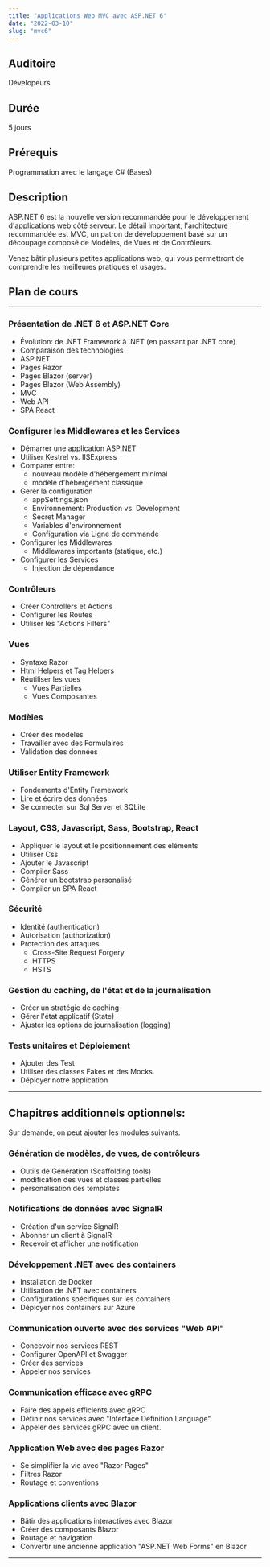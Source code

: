 ```yaml
---
title: "Applications Web MVC avec ASP.NET 6"
date: "2022-03-10"
slug: "mvc6"
---
```


## Auditoire

Dévelopeurs

## Durée

5 jours

## Prérequis

Programmation avec le langage C# (Bases)

## Description

ASP.NET 6 est la nouvelle version recommandée pour le développement d'applications web côté serveur. Le détail important, l'architecture recommandée est MVC, un patron de développement basé sur un découpage composé de Modèles, de Vues et de Contrôleurs.

Venez bâtir plusieurs petites applications web, qui vous permettront de comprendre les meilleures pratiques et usages.

## Plan de cours

---

### Présentation de .NET 6 et ASP.NET Core

- Évolution: de .NET Framework à .NET (en passant par .NET core)
- Comparaison des technologies
- ASP.NET
- Pages Razor
- Pages Blazor (server)
- Pages Blazor (Web Assembly)
- MVC
- Web API
- SPA React

### Configurer les Middlewares et les Services

- Démarrer une application ASP.NET
- Utiliser Kestrel vs. IISExpress
- Comparer entre:
  - nouveau modèle d’hébergement minimal
  - modèle d'hébergement classique
- Gerér la configuration
  - appSettings.json
  - Environnement: Production vs. Development
  - Secret Manager
  - Variables d'environnement
  - Configuration via Ligne de commande
- Configurer les Middlewares
  - Middlewares importants (statique, etc.)
- Configurer les Services
  - Injection de dépendance

### Contrôleurs

- Créer Controllers et Actions
- Configurer les Routes
- Utiliser les "Actions Filters"

### Vues

- Syntaxe Razor
- Html Helpers et Tag Helpers
- Réutiliser les vues
  - Vues Partielles
  - Vues Composantes

### Modèles

- Créer des modèles
- Travailler avec des Formulaires
- Validation des données

### Utiliser Entity Framework

- Fondements d'Entity Framework
- Lire et écrire des données
- Se connecter sur Sql Server et SQLite

### Layout, CSS, Javascript, Sass, Bootstrap, React

- Appliquer le layout et le positionnement des éléments
- Utiliser Css
- Ajouter le Javascript
- Compiler Sass
- Générer un bootstrap personalisé
- Compiler un SPA React

### Sécurité

- Identité (authentication)
- Autorisation (authorization)
- Protection des attaques
  - Cross-Site Request Forgery
  - HTTPS
  - HSTS

### Gestion du caching, de l'état et de la journalisation

- Créer un stratégie de caching
- Gérer l'état applicatif (State)
- Ajuster les options de journalisation (logging)

### Tests unitaires et Déploiement

- Ajouter des Test
- Utiliser des classes Fakes et des Mocks.
- Déployer notre application

---

## Chapitres additionnels optionnels:

Sur demande, on peut ajouter les modules suivants.

### Génération de modèles, de vues, de contrôleurs

- Outils de Génération (Scaffolding tools)
- modification des vues et classes partielles
- personalisation des templates

### Notifications de données avec SignalR

- Création d'un service SignalR
- Abonner un client à SignalR
- Recevoir et afficher une notification

### Développement .NET avec des containers

- Installation de Docker
- Utilisation de .NET avec containers
- Configurations spécifiques sur les containers
- Déployer nos containers sur Azure

### Communication ouverte avec des services "Web API"

- Concevoir nos services REST
- Configurer OpenAPI et Swagger
- Créer des services
- Appeler nos services

### Communication efficace avec gRPC

- Faire des appels efficients avec gRPC
- Définir nos services avec "Interface Definition Language"
- Appeler des services gRPC avec un client.

### Application Web avec des pages Razor

- Se simplifier la vie avec "Razor Pages"
- Filtres Razor
- Routage et conventions

### Applications clients avec Blazor

- Bâtir des applications interactives avec Blazor
- Créer des composants Blazor
- Routage et navigation
- Convertir une ancienne application "ASP.NET Web Forms" en Blazor

---

###
